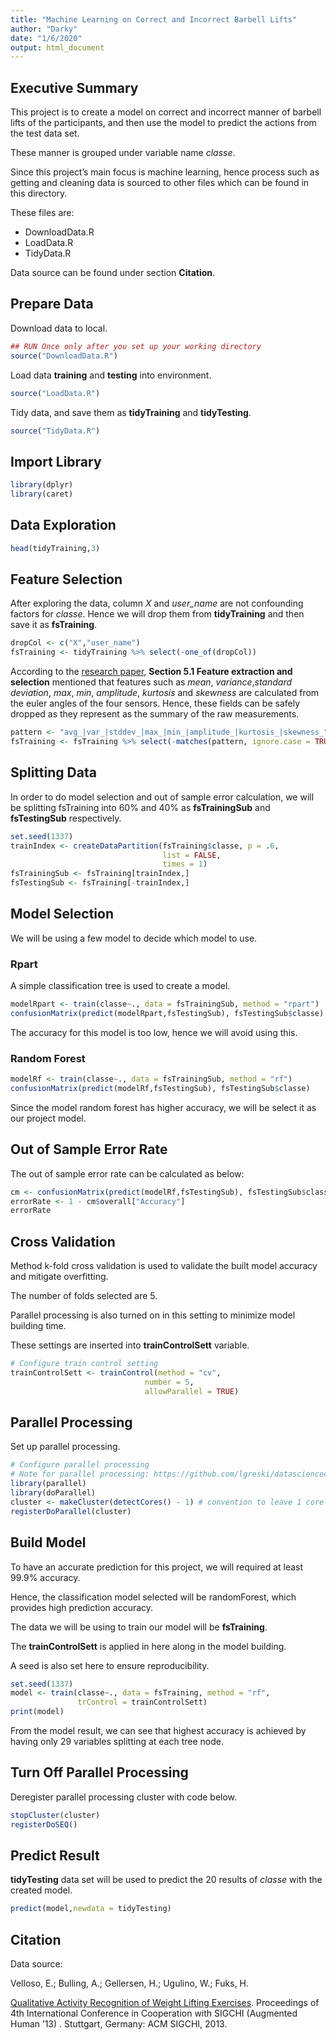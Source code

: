 ```yaml
---
title: "Machine Learning on Correct and Incorrect Barbell Lifts"
author: "Darky"
date: "1/6/2020"
output: html_document
---
```


## Executive Summary
This project is to create a model on correct and incorrect manner of barbell lifts of the participants, and then use the model to predict the actions from the test data set.

These manner is grouped under variable name *classe*.

Since this project's main focus is machine learning, 
hence process such as getting and cleaning data is sourced to other files 
which can be found in this directory.

These files are:

- DownloadData.R
- LoadData.R
- TidyData.R

Data source can be found under section **Citation**.

## Prepare Data
Download data to local.
```r
## RUN Once only after you set up your working directory
source("DownloadData.R")
```

Load data **training** and **testing** into environment.
```r
source("LoadData.R")
```

Tidy data, and save them as **tidyTraining** and **tidyTesting**.
```r
source("TidyData.R")
```

## Import Library
```r
library(dplyr)
library(caret)
```

## Data Exploration
```r
head(tidyTraining,3)
```

## Feature Selection
After exploring the data, column *X* and *user_name* are not confounding factors for *classe*. Hence we will drop them from **tidyTraining** and then save it as **fsTraining**.
```r
dropCol <- c("X","user_name")
fsTraining <- tidyTraining %>% select(-one_of(dropCol))
```

According to the [research paper](http://groupware.les.inf.puc-rio.br/public/papers/2013.Velloso.QAR-WLE.pdf), **Section 5.1 Feature extraction and selection** mentioned that features such as *mean*, *variance*,*standard deviation*, *max*, *min*, *amplitude*, *kurtosis* and *skewness* are calculated from the euler angles of the four sensors. Hence, these fields can be safely dropped as they represent as the summary of the raw measurements.
```r
pattern <- "avg_|var_|stddev_|max_|min_|amplitude_|kurtosis_|skewness_"
fsTraining <- fsTraining %>% select(-matches(pattern, ignore.case = TRUE))
```

## Splitting Data
In order to do model selection and out of sample error calculation,
we will be splitting fsTraining into 60% and 40% as **fsTrainingSub** and **fsTestingSub** respectively.
```r
set.seed(1337)
trainIndex <- createDataPartition(fsTraining$classe, p = .6, 
                                  list = FALSE, 
                                  times = 1)
fsTrainingSub <- fsTraining[trainIndex,]
fsTestingSub <- fsTraining[-trainIndex,]
```

## Model Selection
We will be using a few model to decide which model to use.

### Rpart
A simple classification tree is used to create a model.
```r
modelRpart <- train(classe~., data = fsTrainingSub, method = "rpart")
confusionMatrix(predict(modelRpart,fsTestingSub), fsTestingSub$classe)
```
The accuracy for this model is too low, hence we will avoid using this.

### Random Forest
```r
modelRf <- train(classe~., data = fsTrainingSub, method = "rf")
confusionMatrix(predict(modelRf,fsTestingSub), fsTestingSub$classe)
```

Since the model random forest has higher accuracy, 
we will be select it as our project model.

## Out of Sample Error Rate
The out of sample error rate can be calculated as below:
```r
cm <- confusionMatrix(predict(modelRf,fsTestingSub), fsTestingSub$classe)
errorRate <- 1 - cm$overall["Accuracy"]
errorRate
```

## Cross Validation
Method k-fold cross validation is used to validate the built model accuracy and mitigate overfitting.

The number of folds selected are 5.

Parallel processing is also turned on in this setting to minimize model building time.

These settings are inserted into **trainControlSett** variable.
```r
# Configure train control setting
trainControlSett <- trainControl(method = "cv", 
                              number = 5,
                              allowParallel = TRUE)
```

## Parallel Processing
Set up parallel processing.
```r
# Configure parallel processing
# Note for parallel processing: https://github.com/lgreski/datasciencectacontent/blob/master/markdown/pml-randomForestPerformance.md
library(parallel)
library(doParallel)
cluster <- makeCluster(detectCores() - 1) # convention to leave 1 core for OS
registerDoParallel(cluster)
```

## Build Model
To have an accurate prediction for this project, we will required at least 99.9% accuracy.

Hence, the classification model selected will be randomForest,
which provides high prediction accuracy. 

The data we will be using to train our model will be **fsTraining**.

The **trainControlSett** is applied in here along in the model building.

A seed is also set here to ensure reproducibility.
```r
set.seed(1337)
model <- train(classe~., data = fsTraining, method = "rf", 
               trControl = trainControlSett)
print(model)
```
From the model result, we can see that highest accuracy is achieved by having only 29 variables splitting at each tree node.

## Turn Off Parallel Processing
Deregister parallel processing cluster with code below.
```r
stopCluster(cluster)
registerDoSEQ()
```

## Predict Result
**tidyTesting** data set will be used to predict the 20 results of *classe* with the created model.
```r
predict(model,newdata = tidyTesting)
```

## Citation
Data source:

Velloso, E.; Bulling, A.; Gellersen, H.; Ugulino, W.; Fuks, H. 

[Qualitative Activity Recognition of Weight Lifting Exercises](http://groupware.les.inf.puc-rio.br/work.jsf?p1=11201). Proceedings of 4th International Conference in Cooperation with SIGCHI (Augmented Human '13) . Stuttgart, Germany: ACM SIGCHI, 2013.